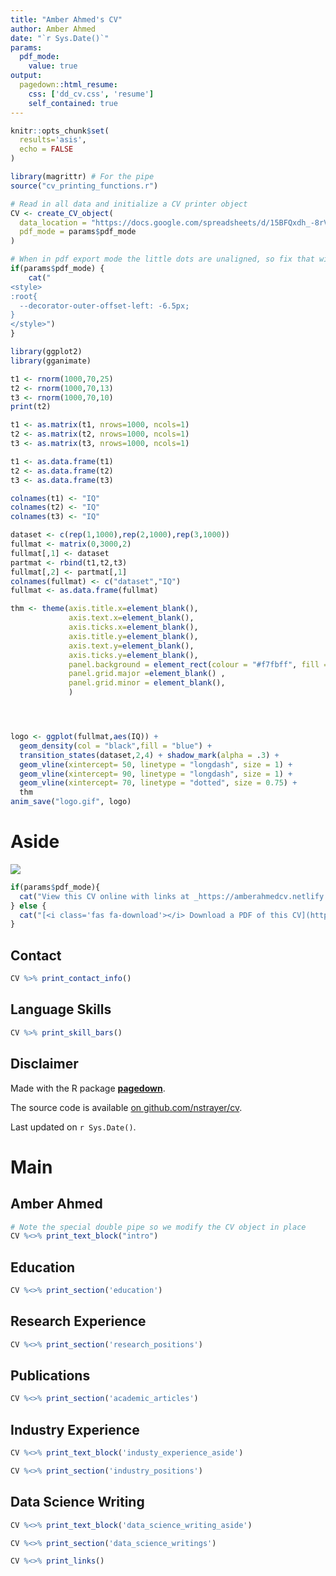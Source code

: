 ```yaml
---
title: "Amber Ahmed's CV"
author: Amber Ahmed
date: "`r Sys.Date()`"
params:
  pdf_mode:
    value: true
output:
  pagedown::html_resume:
    css: ['dd_cv.css', 'resume']
    self_contained: true
---
```


```r
knitr::opts_chunk$set(
  results='asis', 
  echo = FALSE
)

library(magrittr) # For the pipe
source("cv_printing_functions.r")

# Read in all data and initialize a CV printer object
CV <- create_CV_object(
  data_location = "https://docs.google.com/spreadsheets/d/15BFQxdh_-8rVkvc3ysKDfKVny2pqQqZz0PnTs5HbgLg/edit#gid=340636497",  
  pdf_mode = params$pdf_mode
)

```


```r
# When in pdf export mode the little dots are unaligned, so fix that with some conditional CSS.
if(params$pdf_mode) {
    cat("
<style>
:root{
  --decorator-outer-offset-left: -6.5px;
}
</style>")
}
```
```r
library(ggplot2)
library(gganimate)

t1 <- rnorm(1000,70,25)
t2 <- rnorm(1000,70,13)
t3 <- rnorm(1000,70,10)
print(t2)

t1 <- as.matrix(t1, nrows=1000, ncols=1)
t2 <- as.matrix(t2, nrows=1000, ncols=1)
t3 <- as.matrix(t3, nrows=1000, ncols=1)

t1 <- as.data.frame(t1)
t2 <- as.data.frame(t2)
t3 <- as.data.frame(t3)

colnames(t1) <- "IQ"
colnames(t2) <- "IQ"
colnames(t3) <- "IQ"

dataset <- c(rep(1,1000),rep(2,1000),rep(3,1000))
fullmat <- matrix(0,3000,2) 
fullmat[,1] <- dataset
partmat <- rbind(t1,t2,t3)
fullmat[,2] <- partmat[,1]
colnames(fullmat) <- c("dataset","IQ")
fullmat <- as.data.frame(fullmat)

thm <- theme(axis.title.x=element_blank(),
             axis.text.x=element_blank(),
             axis.ticks.x=element_blank(),
             axis.title.y=element_blank(),
             axis.text.y=element_blank(),
             axis.ticks.y=element_blank(),
             panel.background = element_rect(colour = "#f7fbff", fill = "#f7fbff", size=5),
             panel.grid.major =element_blank() , 
             panel.grid.minor = element_blank(),
             )




logo <- ggplot(fullmat,aes(IQ)) + 
  geom_density(col = "black",fill = "blue") + 
  transition_states(dataset,2,4) + shadow_mark(alpha = .3) +
  geom_vline(xintercept= 50, linetype = "longdash", size = 1) +
  geom_vline(xintercept= 90, linetype = "longdash", size = 1) +
  geom_vline(xintercept= 70, linetype = "dotted", size = 0.75) +
  thm
anim_save("logo.gif", logo)
```

Aside
================================================================================

<!-- Swap image with your preferred logo -->
![](logo.gif)

```r
if(params$pdf_mode){
  cat("View this CV online with links at _https://amberahmedcv.netlify.app/_")
} else {
  cat("[<i class='fas fa-download'></i> Download a PDF of this CV](https://github.com/AmberHabib/cv/master/Ahmedcv.pdf)")
}
```

Contact {#contact}
--------------------------------------------------------------------------------

```r
CV %>% print_contact_info()
```



Language Skills {#skills}
--------------------------------------------------------------------------------

```r
CV %>% print_skill_bars()
```



Disclaimer {#disclaimer}
--------------------------------------------------------------------------------

Made with the R package [**pagedown**](https://github.com/rstudio/pagedown). 

The source code is available [on github.com/nstrayer/cv](https://github.com/nstrayer/cv/).

Last updated on `r Sys.Date()`.



Main
================================================================================

Amber Ahmed {#title}
--------------------------------------------------------------------------------

```r
# Note the special double pipe so we modify the CV object in place
CV %<>% print_text_block("intro") 
```



Education {data-icon=graduation-cap data-concise=true}
--------------------------------------------------------------------------------

```r
CV %<>% print_section('education')
```



Research Experience {data-icon=laptop}
--------------------------------------------------------------------------------

```r
CV %<>% print_section('research_positions')
```

Publications {data-icon=book}
--------------------------------------------------------------------------------

```r
CV %<>% print_section('academic_articles')
```

Industry Experience {data-icon=suitcase}
--------------------------------------------------------------------------------

::: aside
```r
CV %<>% print_text_block('industy_experience_aside')
```
:::

```r
CV %<>% print_section('industry_positions')
```


Data Science Writing {data-icon=chart-line}
--------------------------------------------------------------------------------

::: aside
```r
CV %<>% print_text_block('data_science_writing_aside')
```
:::

```r
CV %<>% print_section('data_science_writings')
```


```r
CV %<>% print_links()
```

